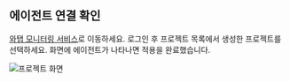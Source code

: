 ## 에이전트 연결 확인

[와탭 모니터링 서비스](https://service.whatap.io)로 이동하세요. 로그인 후 프로젝트 목록에서 생성한 프로젝트를 선택하세요. 화면에 에이전트가 나타나면 적용을 완료했습니다.

![프로젝트 화면](https://img.whatap.io/media/images/Screenshot_2020-12-03_test_14737_-_Application_Monitoring4.png)
